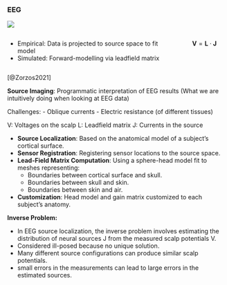 ### EEG
![](images/Zorzos2021_Fig1.webp)

:::: {.columns}
::: {.column width=80%}
- Empirical: Data is projected to source space to fit model
- Simulated: Forward-modelling via leadfield matrix
:::
:::{.column width=20%}
$$
\mathbf{V} = \mathbf{L} \cdot \mathbf{J}
$$
:::

::::
::: {.citations}
[@Zorzos2021]
:::

::: {.notes}
**Source Imaging**: Programmatic interpretation of EEG results (What we are intuitively doing when looking at EEG data)

Challenges:
- Oblique currents
- Electric resistance (of different tissues)

V: Voltages on the scalp
L: Leadfield matrix
J: Currents in the source

- **Source Localization**: Based on the anatomical model of a subject's cortical surface.
- **Sensor Registration**: Registering sensor locations to the source space.
- **Lead-Field Matrix Computation**: Using a sphere-head model fit to meshes representing:
  - Boundaries between cortical surface and skull.
  - Boundaries between skull and skin.
  - Boundaries between skin and air.
- **Customization**: Head model and gain matrix customized to each subject's anatomy.

**Inverse Problem:**

- In EEG source localization, the inverse problem involves estimating the distribution of neural sources J from the measured scalp potentials V.
- Considered ill-posed because no unique solution.
- Many different source configurations can produce similar scalp potentials.
- small errors in the measurements can lead to large errors in the estimated sources.



:::